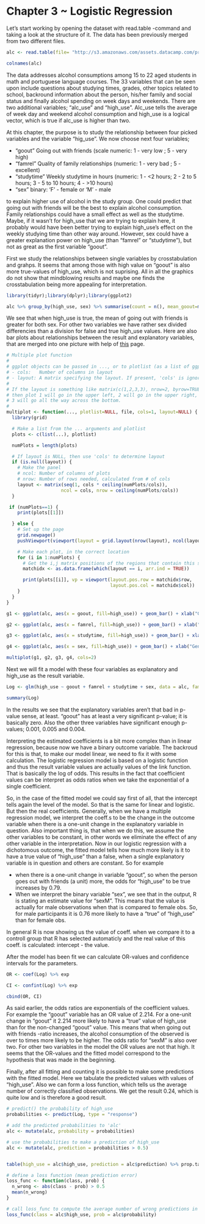 
# Chapter 3 ~ Logistic Regression


Let's start working by opening the dataset with read.table -command and taking a look at the structure of it. The data has been previously merged from two different files.

```r
alc <- read.table(file= "http://s3.amazonaws.com/assets.datacamp.com/production/course_2218/datasets/alc.txt ", header=T, sep=",")

colnames(alc)

```

The data addresses alcohol consumptions among 15 to 22 aged students in math and portuguese language courses. The 33 variables that can be seen upon include questions about studying times, grades, other topics related to school, backround information about the person, his/her family and social status and finally alcohol spending on week days and weekends. There are two additional variables; "alc_use" and "high_use". Alc_use tells the average of week day and weekend alcohol consumption and high_use is a logical vector, which is true if alc_use is higher than two.

At this chapter, the purpose is to study the relationship between four picked variables and the variable "hig_use". We now choose next four variables; 

* "goout"      Going out with friends (scale numeric: 1 - very low ; 5 - very high)
* "famrel"     Quality of family relationships (numeric: 1 - very bad ; 5 - excellent)
* "studytime"  Weekly studytime in hours (numeric: 1 - <2 hours; 2 - 2 to 5 hours; 3 - 5 to 10 hours; 4 - >10 hours)
* "sex"        binary: 'F' - female or 'M' - male

to explain higher use of alcohol in the study group. One could predict that going out with friends will be the best to explain alcohol consumption. Family relationships could have a small effect as well as the studytime. Maybe, if it wasn't for high_use that we are trying to explain here, it probably would have been better trying to explain high_use's effect on the weekly studying time than other way around. However, sex could have a greater explanation power on high_use (than "famrel" or "studytime"), but not as great as the first variable "goout".

First we study the relationships between single variables by crosstabulation and grahps. It seems that among those with high value on "goout" is also more true-values of high_use, which is not suprising. All in all the graphics do not show that mindblowing results and maybe one finds the crosstabulation being more appealing for interpretation.  

```r
library(tidyr);library(dplyr);library(ggplot2)

```


```r

alc %>% group_by(high_use, sex) %>% summarise(count = n(), mean_goout=mean(goout), mean_famrel=mean(famrel), mean_studytime=mean(studytime))
```

We see that when high_use is true, the mean of going out with friends is greater for both sex. For other two variables we have rather sex divided differencies than a division for false and true high_use values.
Here are also bar plots about relationships between the result and explanatory variables, that are merged into one picture with help of [this](http://www.cookbook-r.com/Graphs/Multiple_graphs_on_one_page_(ggplot2)/) page.

```r
# Multiple plot function
#
# ggplot objects can be passed in ..., or to plotlist (as a list of ggplot objects)
# - cols:   Number of columns in layout
# - layout: A matrix specifying the layout. If present, 'cols' is ignored.
#
# If the layout is something like matrix(c(1,2,3,3), nrow=2, byrow=TRUE),
# then plot 1 will go in the upper left, 2 will go in the upper right, and
# 3 will go all the way across the bottom.
#
multiplot <- function(..., plotlist=NULL, file, cols=1, layout=NULL) {
  library(grid)

  # Make a list from the ... arguments and plotlist
  plots <- c(list(...), plotlist)

  numPlots = length(plots)

  # If layout is NULL, then use 'cols' to determine layout
  if (is.null(layout)) {
    # Make the panel
    # ncol: Number of columns of plots
    # nrow: Number of rows needed, calculated from # of cols
    layout <- matrix(seq(1, cols * ceiling(numPlots/cols)),
                    ncol = cols, nrow = ceiling(numPlots/cols))
  }

 if (numPlots==1) {
    print(plots[[1]])

  } else {
    # Set up the page
    grid.newpage()
    pushViewport(viewport(layout = grid.layout(nrow(layout), ncol(layout))))

    # Make each plot, in the correct location
    for (i in 1:numPlots) {
      # Get the i,j matrix positions of the regions that contain this subplot
      matchidx <- as.data.frame(which(layout == i, arr.ind = TRUE))

      print(plots[[i]], vp = viewport(layout.pos.row = matchidx$row,
                                      layout.pos.col = matchidx$col))
    }
  }
}
```

```r
g1 <- ggplot(alc, aes(x = goout, fill=high_use)) + geom_bar() + xlab("Going out with friends")

g2 <- ggplot(alc, aes(x = famrel, fill=high_use)) + geom_bar() + xlab("Quality of family relationships")

g3 <- ggplot(alc, aes(x = studytime, fill=high_use)) + geom_bar() + xlab("Weekly studying time in hours")

g4 <- ggplot(alc, aes(x = sex, fill=high_use)) + geom_bar() + xlab("Gender")

multiplot(g1, g2, g3, g4, cols=2)
```


Next we will fit a model with these four variables as explanatory and high_use as the result variable.

```r
Log <- glm(high_use ~ goout + famrel + studytime + sex, data = alc, family = "binomial")

summary(Log)

```

In the results we see that the explanatory variables aren't that bad in p-value sense, at least. "goout" has at least a very significant p-value; it is basically zero. Also the other three variables have significant enough p-values; 0.001, 0.005 and 0.004.

Interpreting the estimated coefficients is a bit more complex than in linear regression, because now we have a binary outcome variable. The backroud for this is that, to make our model linear, we need to fix it with some calculation. The logistic regression model is based on a logistic function and thus the result variable values are actually values of the link function. That is basically the log of odds. This results in the fact that coefficient values can be interpret as odds ratios when we take the exponential of a single coefficient.

So, in the case of the fitted model we could say first of all, that the intercept tells again the level of the model. So that is the same for linear and logistic. But then the real coefficients. Generally, when we have a multiple regression model, we interpret the coeff.s to be the change in the outcome variable when there is a one-unit change in the explanatory variable in question. Also important thing is, that when we do this, we assume the other variables to be constant, in other words we eliminate the effect of any other variable in the interpretation.
Now in our logistic regression with a dichotomous outcome, the fitted model tells how much more likely is it to have a true value of "high_use" than a false, when a single explanatory variable is in question and others are constant. So for example

* when there is a one-unit change in variable "goout", so when the person goes out with friends (a unit) more, the odds for "high_use" to be true increases by 0.79.
* When we interpret the binary variable "sex", we see that in the output, R is stating an estimate value for "sexM". This means that the value is actually for male observations when that is compared to female obs. So, for male participants it is 0.76 more likely to have a "true" of "high_use" than for female obs.

In general R is now showing us the value of coeff. when we compare it to a controll group that R has selected automaticly and the real value of this coeff. is calculated: intercept - the value.


After the model has been fit we can calculate OR-values and confidence intervals for the parameters.

```r

OR <- coef(Log) %>% exp

CI <- confint(Log) %>% exp

cbind(OR, CI)

```

As said earlier, the odds ratios are exponentials of the coefficient values. For example the "goout" variable has an OR value of 2.214. For a one-unit change in "goout" it 2.214 more likely to have a "true" value of high_use than for the non-changed "goout" value. This means that when going out with friends -ratio increases, the alcohol consumption of the observed is over to times more likely to be higher. The odds ratio for "sexM" is also over two. For other two variables in the model the OR values are not that high. It seems that the OR-values and the fitted model correspond to the hypothesis that was made in the beginning.


Finally, after all fitting and counting it is possible to make some predictions with the fitted model. Here we tabulate the predicted values with values of "high_use". Also we can form a loss function, which tells us the average number of correctly classified observations. We get the result 0.24, which is quite low and is therefore a good result.

```r

# predict() the probability of high_use
probabilities <- predict(Log, type = "response")

# add the predicted probabilities to 'alc'
alc <- mutate(alc, probability = probabilities)

# use the probabilities to make a prediction of high_use
alc <- mutate(alc, prediction = probabilities > 0.5)


table(high_use = alc$high_use, prediction = alc$prediction) %>% prop.table %>% addmargins

```

```r
# define a loss function (mean prediction error)
loss_func <- function(class, prob) {
  n_wrong <- abs(class - prob) > 0.5
  mean(n_wrong)   
}

# call loss_func to compute the average number of wrong predictions in the (training) data
loss_func(class = alc$high_use, prob = alc$probability)

```


